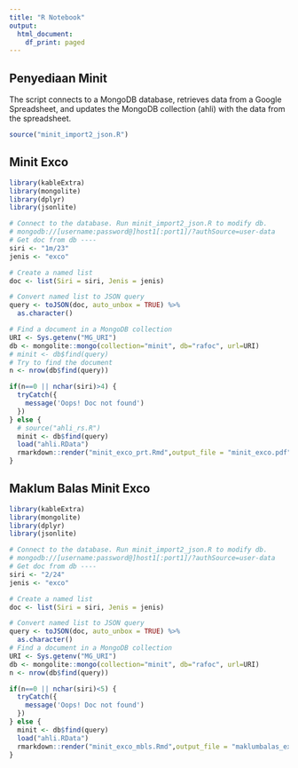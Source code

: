 ```yaml
---
title: "R Notebook"
output:
  html_document:
    df_print: paged
---
```


## Penyediaan Minit
The script connects to a MongoDB database, retrieves data from a Google Spreadsheet, and updates the MongoDB collection (ahli) with the data from the spreadsheet.

```r
source("minit_import2_json.R")
```

## Minit Exco

```r
library(kableExtra)
library(mongolite)
library(dplyr)
library(jsonlite)

# Connect to the database. Run minit_import2_json.R to modify db.
# mongodb://[username:password@]host1[:port1]/?authSource=user-data
# Get doc from db ----
siri <- "1m/23"
jenis <- "exco"

# Create a named list
doc <- list(Siri = siri, Jenis = jenis)

# Convert named list to JSON query
query <- toJSON(doc, auto_unbox = TRUE) %>% 
  as.character()

# Find a document in a MongoDB collection
URI <- Sys.getenv("MG_URI")
db <- mongolite::mongo(collection="minit", db="rafoc", url=URI)
# minit <- db$find(query) 
# Try to find the document
n <- nrow(db$find(query))

if(n==0 || nchar(siri)>4) {
  tryCatch({
    message('Oops! Doc not found')
  })
} else {
  # source("ahli_rs.R")
  minit <- db$find(query)
  load("ahli.RData")
  rmarkdown::render("minit_exco_prt.Rmd",output_file = "minit_exco.pdf")
}

```
## Maklum Balas Minit Exco

```r
library(kableExtra)
library(mongolite)
library(dplyr)
library(jsonlite)

# Connect to the database. Run minit_import2_json.R to modify db.
# mongodb://[username:password@]host1[:port1]/?authSource=user-data
# Get doc from db ----
siri <- "2/24"
jenis <- "exco"

# Create a named list
doc <- list(Siri = siri, Jenis = jenis)

# Convert named list to JSON query
query <- toJSON(doc, auto_unbox = TRUE) %>% 
  as.character()
# Find a document in a MongoDB collection
URI <- Sys.getenv("MG_URI")
db <- mongolite::mongo(collection="minit", db="rafoc", url=URI)
n <- nrow(db$find(query))

if(n==0 || nchar(siri)<5) {
  tryCatch({
    message('Oops! Doc not found')
  })
} else {
  minit <- db$find(query) 
  load("ahli.RData")
  rmarkdown::render("minit_exco_mbls.Rmd",output_file = "maklumbalas_exco.pdf")
}
```